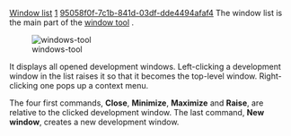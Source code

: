 [[Property:title|Window list]]
[[Property:weight|1]]
[[Property:uuid|95058f0f-7c1b-841d-03df-dde4494afaf4]]
The window list is the main part of the [[Windows tool: Introduction|window tool]] . 

[[Image:windows-tool]]  

It displays all opened development windows. Left-clicking a development window in the list raises it so that it becomes the top-level window. Right-clicking one pops up a context menu.

The four first commands, '''Close''', '''Minimize''', '''Maximize''' and '''Raise''', are relative to the clicked development window. The last command, '''New window''', creates a new development window. 




